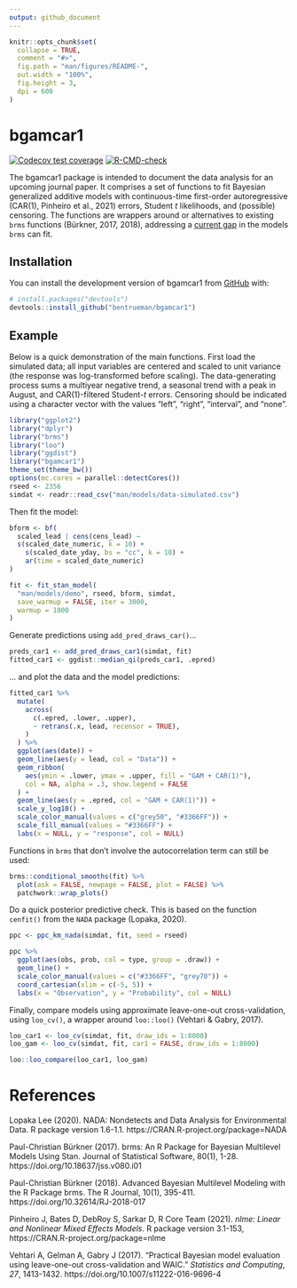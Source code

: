 ```yaml
---
output: github_document
---
```


<!-- README.md is generated from README.Rmd. Please edit that file -->

```r
knitr::opts_chunk$set(
  collapse = TRUE,
  comment = "#>",
  fig.path = "man/figures/README-",
  out.width = "100%",
  fig.height = 3,
  dpi = 600
)
```

# bgamcar1

<!-- badges: start -->
[![Codecov test coverage](https://codecov.io/gh/bentrueman/bgamcar1/branch/master/graph/badge.svg)](https://app.codecov.io/gh/bentrueman/bgamcar1?branch=master)
[![R-CMD-check](https://github.com/bentrueman/bgamcar1/workflows/R-CMD-check/badge.svg)](https://github.com/bentrueman/bgamcar1/actions)
<!-- badges: end -->

The bgamcar1 package is intended to document the data analysis for an upcoming journal paper. It comprises a set of functions to fit Bayesian generalized additive models with continuous-time first-order autoregressive (CAR(1), Pinheiro et al., 2021) errors, Student *t* likelihoods, and (possible) censoring. The functions are wrappers around or alternatives to existing `brms` functions (Bürkner, 2017, 2018), addressing a [current gap](https://github.com/paul-buerkner/brms/issues/741) in the models `brms` can fit.

## Installation

You can install the development version of bgamcar1 from [GitHub](https://github.com/) with:

``` r
# install.packages("devtools")
devtools::install_github("bentrueman/bgamcar1")
```

## Example

Below is a quick demonstration of the main functions. First load the simulated data; all input variables are centered and scaled to unit variance (the response was log-transformed before scaling). The data-generating process sums a multiyear negative trend, a seasonal trend with a peak in August, and CAR(1)-filtered Student-*t* errors. Censoring should be indicated using a character vector with the values "left", "right", "interval", and "none".

```r

library("ggplot2")
library("dplyr")
library("brms")
library("loo")
library("ggdist")
library("bgamcar1")
theme_set(theme_bw())
options(mc.cores = parallel::detectCores())
rseed <- 2356
simdat <- readr::read_csv("man/models/data-simulated.csv")
```

Then fit the model:

```r

bform <- bf(
  scaled_lead | cens(cens_lead) ~
  s(scaled_date_numeric, k = 10) +
    s(scaled_date_yday, bs = "cc", k = 10) +
    ar(time = scaled_date_numeric)
)

fit <- fit_stan_model(
  "man/models/demo", rseed, bform, simdat,
  save_warmup = FALSE, iter = 3000,
  warmup = 1000
)
```

Generate predictions using `add_pred_draws_car()`... 

```r

preds_car1 <- add_pred_draws_car1(simdat, fit)
fitted_car1 <- ggdist::median_qi(preds_car1, .epred)
```

... and plot the data and the model predictions:

```r

fitted_car1 %>%
  mutate(
    across(
      c(.epred, .lower, .upper),
      ~ retrans(.x, lead, recensor = TRUE),
    )
  ) %>%
  ggplot(aes(date)) +
  geom_line(aes(y = lead, col = "Data")) +
  geom_ribbon(
    aes(ymin = .lower, ymax = .upper, fill = "GAM + CAR(1)"),
    col = NA, alpha = .3, show.legend = FALSE
  ) +
  geom_line(aes(y = .epred, col = "GAM + CAR(1)")) +
  scale_y_log10() +
  scale_color_manual(values = c("grey50", "#3366FF")) +
  scale_fill_manual(values = "#3366FF") +
  labs(x = NULL, y = "response", col = NULL)
```

Functions in `brms` that don't involve the autocorrelation term can still be used:

```r

brms::conditional_smooths(fit) %>%
  plot(ask = FALSE, newpage = FALSE, plot = FALSE) %>%
  patchwork::wrap_plots()
```

Do a quick posterior predictive check. This is based on the function `cenfit()` from the `NADA` package (Lopaka, 2020).

```r

ppc <- ppc_km_nada(simdat, fit, seed = rseed)

ppc %>%
  ggplot(aes(obs, prob, col = type, group = .draw)) +
  geom_line() +
  scale_color_manual(values = c("#3366FF", "grey70")) +
  coord_cartesian(xlim = c(-5, 5)) +
  labs(x = "Observation", y = "Probability", col = NULL)
```

Finally, compare models using approximate leave-one-out cross-validation, using `loo_cv()`, a wrapper around `loo::loo()` (Vehtari & Gabry, 2017).

```r

loo_car1 <- loo_cv(simdat, fit, draw_ids = 1:8000)
loo_gam <- loo_cv(simdat, fit, car1 = FALSE, draw_ids = 1:8000)

loo::loo_compare(loo_car1, loo_gam)
```

# References  

Lopaka Lee (2020). NADA: Nondetects and Data Analysis for
  Environmental Data. R package version 1.6-1.1.
  https://CRAN.R-project.org/package=NADA

Paul-Christian Bürkner (2017). brms: An R Package for Bayesian
  Multilevel Models Using Stan. Journal of Statistical Software, 80(1),
  1-28. https://doi.org/10.18637/jss.v080.i01

Paul-Christian Bürkner (2018). Advanced Bayesian Multilevel Modeling
  with the R Package brms. The R Journal, 10(1), 395-411.                       https://doi.org/10.32614/RJ-2018-017
  
Pinheiro J, Bates D, DebRoy S, Sarkar D, R Core Team (2021). _nlme:
  Linear and Nonlinear Mixed Effects Models_. R package version 3.1-153,        https://CRAN.R-project.org/package=nlme
  
Vehtari A, Gelman A, Gabry J (2017). “Practical Bayesian model 
  evaluation using leave-one-out cross-validation and WAIC.” _Statistics 
  and Computing_, *27*, 1413-1432. https://doi.org/10.1007/s11222-016-9696-4
  
